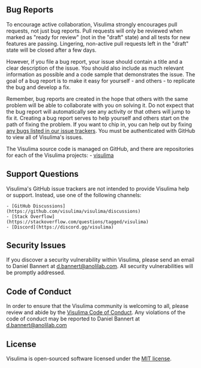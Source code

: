 ## Bug Reports

To encourage active collaboration, Visulima strongly encourages pull requests, not just bug reports.
Pull requests will only be reviewed when marked as "ready for review" (not in the "draft" state) and all tests for new features are passing.
Lingering, non-active pull requests left in the "draft" state will be closed after a few days.

However, if you file a bug report, your issue should contain a title and a clear description of the issue.
You should also include as much relevant information as possible and a code sample that demonstrates the issue.
The goal of a bug report is to make it easy for yourself - and others - to replicate the bug and develop a fix.

Remember, bug reports are created in the hope that others with the same problem will be able to collaborate with you on solving it.
Do not expect that the bug report will automatically see any activity or that others will jump to fix it.
Creating a bug report serves to help yourself and others start on the path of fixing the problem. If you want to chip in, you can help out by fixing [any bugs listed in our issue trackers](https://github.com/issues?q=is%3Aopen+is%3Aissue+label%3Abug+user%3Avisulima).
You must be authenticated with GitHub to view all of Visulima's issues.

The Visulima source code is managed on GitHub, and there are repositories for each of the Visulima projects:
    - [visulima](https://github.com/visulima/visulima)

## Support Questions

Visulima's GitHub issue trackers are not intended to provide Visulima help or support. Instead, use one of the following channels:

    - [GitHub Discussions](https://github.com/visulima/visulima/discussions)
    - [Stack Overflow](https://stackoverflow.com/questions/tagged/visulima)
    - [Discord](https://discord.gg/visulima)

## Security Issues

If you discover a security vulnerability within Visulima, please send an email to Daniel Bannert at [d.bannert@anolilab.com](mailto:d.bannert@anolilab.com). All security vulnerabilities will be promptly addressed.

## Code of Conduct

In order to ensure that the Visulima community is welcoming to all, please review and abide by the [Visulima Code of Conduct](https://github.com/visulima/visulima/blob/main/.github/CODE_OF_CONDUCT.md).
Any violations of the code of conduct may be reported to Daniel Bannert at [d.bannert@anolilab.com](mailto:d.bannert@anolilab.com)

## License

Visulima is open-sourced software licensed under the [MIT license](https://opensource.org/licenses/MIT).
